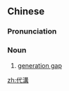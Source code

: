 {{also|代沟}}
==Chinese==
{{zh-forms|s=代沟}}

===Pronunciation===
{{zh-pron
|m=dàigōu
|c=doi6 kau1
|h=pfs=thoi-kiêu
|mn=tāi-kau
|cat=n
}}

===Noun===
{{zh-noun}}

# [[generation gap]]

[[zh:代溝]]